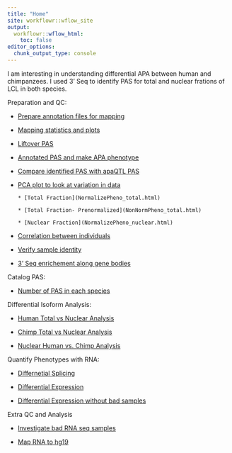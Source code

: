 ```yaml
---
title: "Home"
site: workflowr::wflow_site
output:
  workflowr::wflow_html:
    toc: false
editor_options:
  chunk_output_type: console
---
```


I am interesting in understanding differential APA between human and chimpanzees. I used 3' Seq to identify PAS for total and nuclear frations of LCL in both species. 



Preparation and QC:  

* [Prepare annotation files for mapping ](annotationInfo.html)  

* [Mapping statistics and plots](mapStats.html)

* [Liftover PAS](liftoverPAS.html)

* [Annotated PAS and make APA phenotype](annotatePAS.html)

* [Compare identified PAS with apaQTL PAS](comp2apaQTLPAS.html)

* [PCA plot to look at variation in data](NromalizePhenos.html)

      * [Total Fraction](NormalizePheno_total.html)  
      
      * [Total Fraction- Prenormalized](NonNormPheno_total.html)
        
      * [Nuclear Fraction](NormalizePheno_nuclear.html)  
      
* [Correlation between individuals](CorrbetweenInd.html)
      
* [Verify sample identity](verifyBAM.Rmd)

* [3' Seq enrichement along gene bodies](EnrichmentEndofGenes.html)

Catalog PAS:

* [Number of PAS in each species](PASnumperSpecies.html)  


Differential Isoform Analysis:

* [Human Total vs Nuclear Analysis](Human_TvN.html)  

* [Chimp Total vs Nuclear Analysis](Chimp_TvN.html)  

* [Nuclear Human vs. Chimp Analysis](Nuclear_HvC.html)

Quantify Phenotypes with RNA:   

* [Differnetial Splicing](diffSplicing.html)  

* [Differential Expression](diffExpression.html)

* [Differential Expression without bad samples](diffExpressionRemove2.html)  


Extra QC and Analysis   

* [Investigate bad RNA seq samples](InvestigateBadSamples.html)  

* [Map RNA to hg19](MapRNAhg19.html)


